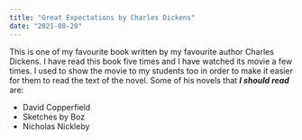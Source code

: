 ```yaml
---
title: "Great Expectations by Charles Dickens"
date: "2021-08-20"
---
```


This is one of my favourite book written by my favourite author Charles Dickens. I have read this book five times and I have watched its movie a few times. I used to show the movie to my students too in order to make it easier for them to read the text of the novel.
Some of his novels that ***I should read*** are:

* David Copperfield
* Sketches by Boz
* Nicholas Nickleby 
